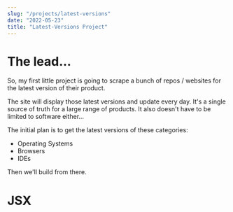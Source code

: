 ```yaml
---
slug: "/projects/latest-versions"
date: "2022-05-23"
title: "Latest-Versions Project"
---
```



# The lead...

So, my first little project is going to scrape a bunch of repos / websites for the latest version
of their product. 

The site will display those latest versions and update every day. It's a single source of truth for
a large range of products. It also doesn't have to be limited to software either...

The initial plan is to get the latest versions of these categories:
- Operating Systems
- Browsers
- IDEs

Then we'll build from there.

# JSX

<Card />